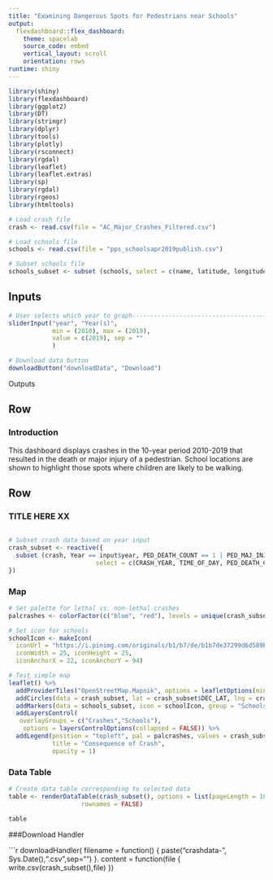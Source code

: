 ```yaml
---
title: "Examining Dangerous Spots for Pedestrians near Schools"
output: 
  flexdashboard::flex_dashboard:
    theme: spacelab
    source_code: embed
    vertical_layout: scroll
    orientation: rows
runtime: shiny
---
```


```r
library(shiny)
library(flexdashboard)
library(ggplot2)
library(DT)
library(stringr)
library(dplyr)
library(tools)
library(plotly)
library(rsconnect)
library(rgdal)
library(leaflet)
library(leaflet.extras)
library(sp)
library(rgdal)
library(rgeos)
library(htmltools)

# Load crash file
crash <- read.csv(file = "AC_Major_Crashes_Filtered.csv")

# Load schools file
schools <- read.csv(file = "pps_schoolsapr2019publish.csv")

# Subset schools file
schools_subset <- subset (schools, select = c(name, latitude, longitude))

```
Inputs {.sidebar}
-----------------------------------------------------------------------
```r
# User selects which year to graph-------------------------------------------
sliderInput("year", "Year(s)",
            min = (2010), max = (2019),
            value = c(2019), sep = ""
            )

# Download data button
downloadButton("downloadData", "Download")

```
Outputs


Row {data-height=175}
-----------------------------------------------------------------------
### Introduction

This dashboard displays crashes in the 10-year period 2010-2019 that resulted in the death or major injury of a pedestrian. School locations are shown to highlight those spots where children are likely to be walking.

Row {data-height=150}
-----------------------------------------------------------------------
### TITLE HERE XX

```r

```

```r
# Subset crash data based on year input
crash_subset <- reactive({
  subset (crash, Year == input$year, PED_DEATH_COUNT == 1 | PED_MAJ_INJ_COUNT == 1, 
                        select = c(CRASH_YEAR, TIME_OF_DAY, PED_DEATH_COUNT,PED_MAJ_INJ_COUNT, DEC_LAT, DEC_LONG))
})

```

### Map

```r
# Set palette for lethal vs. non-lethal crashes
palcrashes <- colorFactor(c("blue", "red"), levels = unique(crash_subset$PED_DEATH_COUNT))

# Set icon for schools
schoolIcon <- makeIcon(
  iconUrl = "https://i.pinimg.com/originals/b1/b7/de/b1b7de37299d6d589ba3d7e28652869b.png",
  iconWidth = 25, iconHeight = 25,
  iconAnchorX = 22, iconAnchorY = 94)

# Test simple map
leaflet() %>%
  addProviderTiles("OpenStreetMap.Mapnik", options = leafletOptions(minZoom = 5, maxZoom = 18)) %>%
  addCircles(data = crash_subset, lat = crash_subset$DEC_LAT, lng = crash_subset$DEC_LONG, color = ~palcrashes(crash_subset$PED_DEATH_COUNT), group = "Crashes", popup = paste("Year: ", crash_subset$CRASH_YEAR, "<br>", "Ped Death Count: ", crash_subset$PED_DEATH_COUNT, "<br>", "Ped Major Injury Count: ", crash_subset$PED_MAJ_INJ_COUNT)) %>%
  addMarkers(data = schools_subset, icon = schoolIcon, group = "Schools", popup = schools_subset$name) %>%
  addLayersControl(
   overlayGroups = c("Crashes","Schools"),
    options = layersControlOptions(collapsed = FALSE)) %>%
  addLegend(position = "topleft", pal = palcrashes, values = crash_subset$PED_DEATH_COUNT,
            title = "Consequence of Crash",
            opacity = 1)
```

### Data Table

```r
# Create data table corresponding to selected data
table <- renderDataTable(crash_subset(), options = list(pageLength = 10, autoWidth = TRUE, columnDefs = list(list(width = "8px", targets = "all"()))), 
                    rownames = FALSE)

table
```

###Download Handler

```r
downloadHandler(
  filename = function() {
    paste("crashdata-", Sys.Date(),".csv",sep="")
  }.
  content = function(file {
    write.csv(crash_subset(),file)
  })